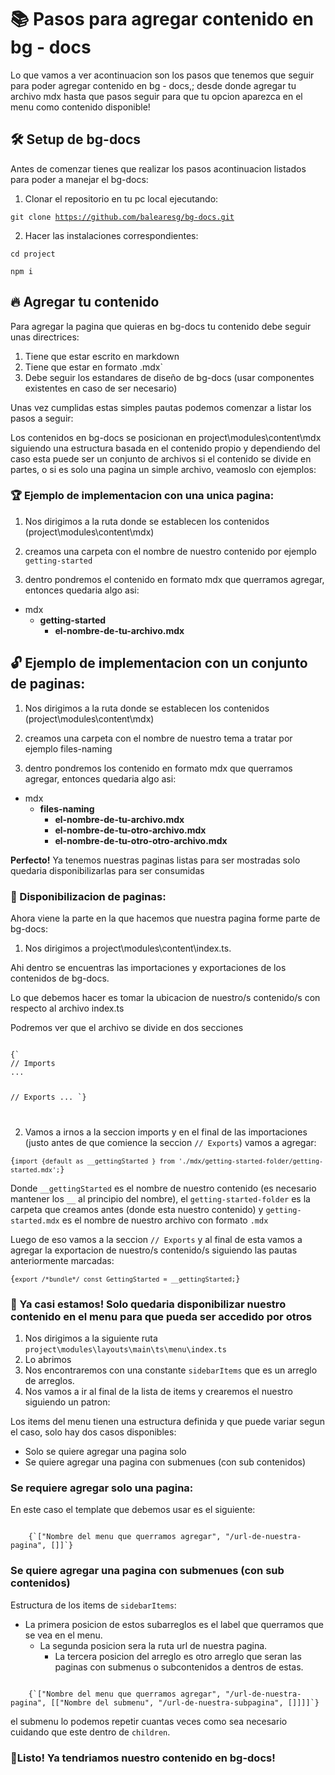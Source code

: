
# 📚 Pasos para agregar contenido en bg - docs

Lo que vamos a ver acontinuacion son los pasos que tenemos que seguir para poder agregar contenido en bg - docs,;
desde donde agregar tu archivo mdx hasta que pasos seguir para que tu opcion aparezca en el menu como contenido
disponible!

## 🛠 Setup de bg-docs

Antes de comenzar tienes que realizar los pasos acontinuacion listados para poder a manejar el bg-docs:

1. Clonar el repositorio en tu pc local ejecutando:

<Code>git clone https://github.com/balearesg/bg-docs.git</Code>

2. Hacer las instalaciones correspondientes:

<Code>cd project</Code>

<Code>npm i</Code>

## 🔥 Agregar tu contenido

Para agregar la pagina que quieras en bg-docs tu contenido debe seguir unas directrices:

1. Tiene que estar escrito en <ELink href="https://dillinger.io/">markdown</ELink>
2. Tiene que estar en formato <InlineCode>.mdx`</InlineCode>
3. Debe seguir los estandares de diseño de bg-docs (usar componentes existentes en caso de ser necesario)

Unas vez cumplidas estas simples pautas podemos comenzar a listar los pasos a seguir:

Los contenidos en bg-docs se posicionan en <InlineCode>project\modules\content\mdx</InlineCode> siguiendo una estructura basada en el contenido propio y dependiendo del caso esta puede ser un conjunto de archivos si el contenido se divide en partes, o si es solo una pagina un simple archivo, veamoslo con ejemplos:

### 🏆 Ejemplo de implementacion con una unica pagina:

1. Nos dirigimos a la ruta donde se establecen los contenidos (<InlineCode>project\modules\content\mdx</InlineCode>)

2. creamos una carpeta con el nombre de nuestro contenido por ejemplo `getting-started`

3. dentro pondremos el contenido en formato <InlineCode>mdx</InlineCode> que querramos agregar, entonces quedaria algo asi:

-   mdx
    -   **getting-started**
        -   **el-nombre-de-tu-archivo.mdx**

## 🔓 Ejemplo de implementacion con un conjunto de paginas:

1. Nos dirigimos a la ruta donde se establecen los contenidos (<InlineCode>project\modules\content\mdx</InlineCode>)

2. creamos una carpeta con el nombre de nuestro tema a tratar por ejemplo <InlineCode>files-naming</InlineCode>

3. dentro pondremos los contenido en formato <InlineCode>mdx</InlineCode> que querramos agregar, entonces quedaria algo asi:

-   mdx
    -   **files-naming**
        -   **el-nombre-de-tu-archivo.mdx**
        -   **el-nombre-de-tu-otro-archivo.mdx**
        -   **el-nombre-de-tu-otro-otro-archivo.mdx**

**Perfecto!** Ya tenemos nuestras paginas listas para ser mostradas solo quedaria disponibilizarlas para ser consumidas

### 🎩 Disponibilizacion de paginas:

Ahora viene la parte en la que hacemos que nuestra pagina forme parte de bg-docs:

1. Nos dirigimos a <InlineCode>project\modules\content\index.ts</InlineCode>.

Ahi dentro se encuentras las importaciones y exportaciones de los contenidos de bg-docs.

Lo que debemos hacer es tomar la ubicacion de nuestro/s contenido/s con respecto al archivo <InlineCode>index.ts</InlineCode>

Podremos ver que el archivo se divide en dos secciones

<Code>
{`
// Imports
...

// Exports
...
`}

</Code>

2. Vamos a irnos a la seccion imports y en el final de las importaciones (justo antes de que comience la seccion `// Exports`) vamos a agregar:

<Code>{`import {default as __gettingStarted } from './mdx/getting-started-folder/getting-started.mdx';`}</Code>

Donde `__gettingStarted` es el nombre de nuestro contenido (es necesario mantener los `__` al principio del nombre), el `getting-started-folder` es la carpeta que creamos antes (donde esta nuestro contenido) y `getting-started.mdx` es el nombre de nuestro archivo con formato `.mdx`

Luego de eso vamos a la seccion `// Exports` y al final de esta vamos a agregar la exportacion de nuestro/s contenido/s siguiendo las pautas anteriormente marcadas:

<Code>{`export /*bundle*/ const GettingStarted = __gettingStarted;`}</Code>

### 👏 Ya casi estamos! Solo quedaria disponibilizar nuestro contenido en el menu para que pueda ser accedido por otros

1. Nos dirigimos a la siguiente ruta `project\modules\layouts\main\ts\menu\index.ts`
2. Lo abrimos
3. Nos encontraremos con una constante `sidebarItems` que es un arreglo de arreglos.
4. Nos vamos a ir al final de la lista de items y crearemos el nuestro siguiendo un patron:


Los items del menu tienen una estructura definida y que puede variar segun el caso, solo hay dos casos disponibles:

-   Solo se quiere agregar una pagina solo
-   Se quiere agregar una pagina con submenues (con sub contenidos)

### Se requiere agregar solo una pagina:

En este caso el template que debemos usar es el siguiente:

<Code>
	{`["Nombre del menu que querramos agregar", "/url-de-nuestra-pagina", []]`}
</Code>

### Se quiere agregar una pagina con submenues (con sub contenidos)

Estructura de los items de `sidebarItems`:

- La primera posicion de estos subarreglos es el label que querramos que se vea en el menu.
    - La segunda posicion sera la ruta url de nuestra pagina.
        - La tercera posicion del arreglo es otro arreglo que seran las paginas con submenus o subcontenidos a dentros de estas.

<Code>
	{`["Nombre del menu que querramos agregar", "/url-de-nuestra-pagina", [["Nombre del submenu", "/url-de-nuestra-subpagina", []]]]`}
</Code>

el submenu lo podemos repetir cuantas veces como sea necesario cuidando que este dentro de `children`.

### 🏅Listo! Ya tendriamos nuestro contenido en bg-docs!
